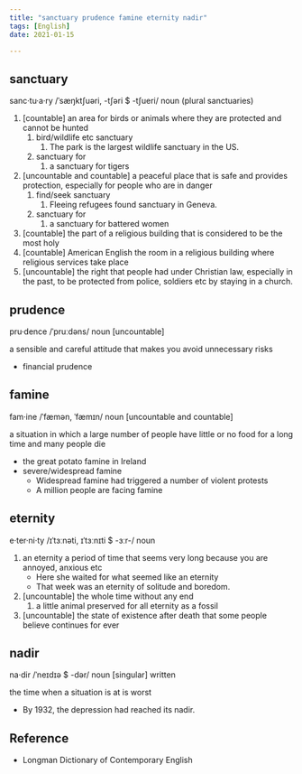 ```yaml
---
title: "sanctuary prudence famine eternity nadir"
tags: [English]
date: 2021-01-15

---
```


## sanctuary

sanc·tu·a·ry /ˈsæŋktʃuəri, -tʃəri $ -tʃueri/ noun (plural sanctuaries)

1. [countable] an area for birds or animals where they are protected and cannot
   be hunted
   1. bird/wildlife etc sanctuary
      1. The park is the largest wildlife sanctuary in the US.
   2. sanctuary for
      1. a sanctuary for tigers
2. [uncountable and countable] a peaceful place that is safe and provides
   protection, especially for people who are in danger
   1. find/seek sanctuary
      1. Fleeing refugees found sanctuary in Geneva.
   2. sanctuary for
      1. a sanctuary for battered women
3. [countable] the part of a religious building that is considered to be the
   most holy
4. [countable] American English the room in a religious building where religious
   services take place
5. [uncountable] the right that people had under Christian law, especially in
   the past, to be protected from police, soldiers etc by staying in a church.

## prudence

pru·dence /ˈpruːdəns/ noun [uncountable]

a sensible and careful attitude that makes you avoid unnecessary risks

- financial prudence

## famine

fam·ine /ˈfæmən, ˈfæmɪn/ noun [uncountable and countable]

a situation in which a large number of people have little or no food for a long
time and many people die

- the great potato famine in Ireland
- severe/widespread famine
  - Widespread famine had triggered a number of violent protests
  - A million people are facing famine

## eternity

e·ter·ni·ty /ɪˈtɜːnəti, ɪˈtɜːnɪti $ -ɜːr-/ noun

1. an eternity a period of time that seems very long because you are annoyed,
   anxious etc
   - Here she waited for what seemed like an eternity
   - That week was an eternity of solitude and boredom.
2. [uncountable] the whole time without any end
   1. a little animal preserved for all eternity as a fossil
3. [uncountable] the state of existence after death that some people believe
   continues for ever

## nadir

na·dir /ˈneɪdɪə $ -dər/ noun [singular] written

the time when a situation is at is worst

- By 1932, the depression had reached its nadir.

## Reference

- Longman Dictionary of Contemporary English
